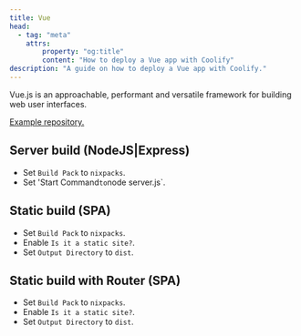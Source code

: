 ```yaml
---
title: Vue
head:
  - tag: "meta"
    attrs:
        property: "og:title"
        content: "How to deploy a Vue app with Coolify"
description: "A guide on how to deploy a Vue app with Coolify."
---
```


Vue.js is an approachable, performant and versatile framework for building web user interfaces.

[Example repository.](https://github.com/coollabsio/coolify-examples/tree/main/vue)

## Server build (NodeJS|Express)

- Set `Build Pack` to `nixpacks`.
- Set 'Start Command` to `node server.js`.

## Static build (SPA)

- Set `Build Pack` to `nixpacks`.
- Enable `Is it a static site?`.
- Set `Output Directory` to `dist`.

## Static build with Router (SPA)

- Set `Build Pack` to `nixpacks`.
- Enable `Is it a static site?`.
- Set `Output Directory` to `dist`.